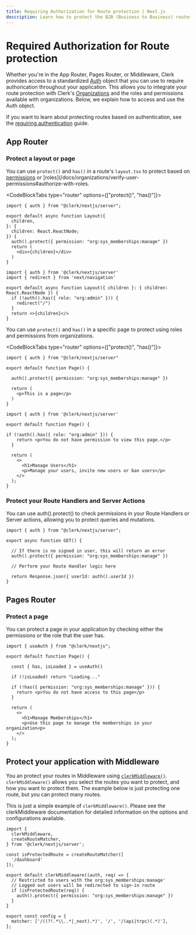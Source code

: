 ```yaml
---
title: Requiring Authorization for Route protection | Next.js
description: Learn how to protect the B2B (Business to Business) routes in your Next.js application that require authorization.
---
```


# Required Authorization for Route protection 

Whether you're in the App Router, Pages Router, or Middleware, Clerk provides access to a standardized [Auth](/docs/references/nextjs/authentication-object) object that you can use to require authorication throughout your application. This allows you to integrate your route protection with Clerk's [Organizations](http://localhost:4003/docs/organizations/overview) and the roles and permissions available with organizations. Below, we explain how to access and use the Auth object.

If you want to learn about protecting routes based on authentication, see the [requiring authentication](/docs/references/nextjs/route-protection-requiring-authentication) guide.


## App Router

### Protect a layout or page

You can use `protect()` and `has()` in a route's `layout.tsx` to protect based on [permissions](/docs/organizations/verify-user-permissions) or [roles](/docs/organizations/verify-user-permissions#authorize-with-roles.

<CodeBlockTabs type="router" options={["protect()", "has()"]}>

```tsx filename="app/dashboard/manage-users/layout.tsx" 
import { auth } from "@clerk/nextjs/server";

export default async function Layout({
  children,
}: {
  children: React.ReactNode;
}) {
  auth().protect({ permission: "org:sys_memberships:manage" })
  return (
    <div>{children}</div>
  )
}
```

```tsx filename="app/dashboard/manage-users/layout.tsx" 
import { auth } from '@clerk/nextjs/server'
import { redirect } from 'next/navigation'

export default async function Layout({ children }: { children: React.ReactNode }) {
  if (!auth().has({ role: "org:admin" })) {
    redirect("/")
  }
  return <>{children}</>
}
```
</CodeBlockTabs>


You can use `protect()` and `has()` in a specific page to protect using roles and permissions from organizations.

<CodeBlockTabs type="router" options={["protect()", "has()"]}>
```tsx filename="app/manage-users/page.tsx"
import { auth } from "@clerk/nextjs/server"

export default function Page() {

  auth().protect({ permission: "org:sys_memberships:manage" })

  return (
    <p>This is a page</p>
  )
}
```

```tsx filename="app/dashboard/manage-users/page.tsx" 
import { auth } from '@clerk/nextjs/server'

export default function Page() {

if (!auth().has({ role: "org:admin" })) {
    return <p>You do not have permission to view this page.</p>
  }

  return (
    <>
      <h1>Manage Users</h1>
      <p>Manage your users, invite new users or ban users</p>
    </>
  );
}
```
</CodeBlockTabs>

### Protect your Route Handlers and Server Actions

You can use auth().protect() to check permissions in your Route Handlers or Server actions, allowing you to protect queries and mutations.

```tsx filename="/app/api/dashboard/route.ts"
import { auth } from "@clerk/nextjs/server";

export async function GET() {

  // If there is no signed in user, this will return an error
  auth().protect({ permission: "org:sys_memberships:manage" })

  // Perform your Route Handler logic here

  return Response.json({ userId: auth().userId })
}
```


## Pages Router

### Protect a page

You can protect a page in your application by checking either the permissions or the role that the user has. 

```tsx filename="/pages/dashboard/manage-memberships"
import { useAuth } from "@clerk/nextjs";

export default function Page() {

  const { has, isLoaded } = useAuth()

  if (!isLoaded) return "Loading..."

  if (!has({ permission: "org:sys_memberships:manage" })) {
    return <p>You do not have access to this page</p>
  }

  return (
    <>
      <h1>Manage Memberships</h1>
      <p>Use this page to manage the memberships in your organization<p>
    </>
  );
}
````

## Protect your application with Middleware

You an protect your routes in Middleware using [`clerkMiddleware()`](/docs/references/nextjs/clerk-middleware). `clerkMiddleware()` allows you select the routes you want to protect, and how you want to protect them. The example below is just protecting one route, but you can protect many routes.

This is just a simple example of `clerkMiddleware()`. Please see the clerkMiddleware documentation for detailed information on the options and configurations available.

```tsx filename="middleware.tsx"
import {
  clerkMiddleware,
  createRouteMatcher,
} from '@clerk/nextjs/server';

const isProtectedRoute = createRouteMatcher([
  '/dashboard'
]);

export default clerkMiddleware((auth, req) => {
  // Restricted to users with the org:sys_memberships:manage'
  // Logged out users will be redirected to sign-in route
  if (isProtectedRoute(req)) {
    auth().protect({ permission: "org:sys_memberships:manage" })
  }
}

export const config = {
  matcher: ['/((?!.*\\..*|_next).*)', '/', '/(api|trpc)(.*)'],
};
```


